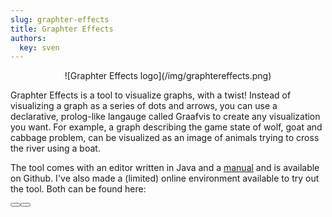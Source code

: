 ```yaml
---
slug: graphter-effects
title: Graphter Effects
authors:
  key: sven
---
```

<Center>![Graphter Effects logo](/img/graphtereffects.png)</Center>

Graphter Effects is a tool to visualize graphs, with a twist!
Instead of visualizing a graph as a series of dots and arrows, you can use a declarative, prolog-like langauge called Graafvis to create any visualization you want.
For example, a graph describing the game state of wolf, goat and cabbage problem, can be visualized as an image of animals trying to cross the river using a boat.

The tool comes with an editor written in Java and a [manual](https://docs.google.com/document/d/1xrlo_s56QIxqgLjw2HdHiRSnCJr1OK8bPbz_EHX7JI0/edit?usp=sharing) and is available on Github.
I've also made a (limited) online environment available to try out the tool.
Both can be found here:

<Button label="Try it online" link="https://graphter.svenkonings.nl" />
<Button label="Github" link="https://github.com/svenkonings/GraphterEffects" />
